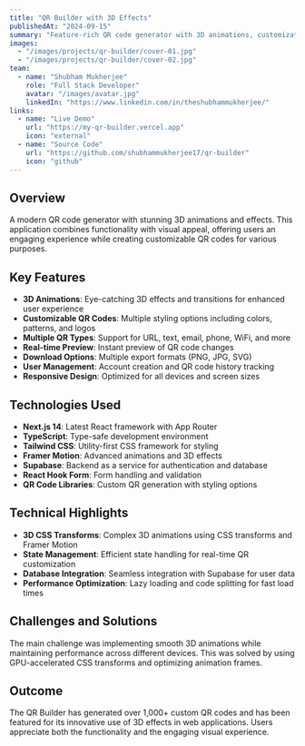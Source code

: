 ```yaml
---
title: "QR Builder with 3D Effects"
publishedAt: "2024-09-15"
summary: "Feature-rich QR code generator with 3D animations, customization, and Supabase backend integration."
images:
  - "/images/projects/qr-builder/cover-01.jpg"
  - "/images/projects/qr-builder/cover-02.jpg"
team:
  - name: "Shubham Mukherjee"
    role: "Full Stack Developer"
    avatar: "/images/avatar.jpg"
    linkedIn: "https://www.linkedin.com/in/theshubhammukherjee/"
links:
  - name: "Live Demo"
    url: "https://my-qr-builder.vercel.app"
    icon: "external"
  - name: "Source Code"
    url: "https://github.com/shubhammukherjee17/qr-builder"
    icon: "github"
---
```


## Overview

A modern QR code generator with stunning 3D animations and effects. This application combines functionality with visual appeal, offering users an engaging experience while creating customizable QR codes for various purposes.

## Key Features

- **3D Animations**: Eye-catching 3D effects and transitions for enhanced user experience
- **Customizable QR Codes**: Multiple styling options including colors, patterns, and logos
- **Multiple QR Types**: Support for URL, text, email, phone, WiFi, and more
- **Real-time Preview**: Instant preview of QR code changes
- **Download Options**: Multiple export formats (PNG, JPG, SVG)
- **User Management**: Account creation and QR code history tracking
- **Responsive Design**: Optimized for all devices and screen sizes

## Technologies Used

- **Next.js 14**: Latest React framework with App Router
- **TypeScript**: Type-safe development environment
- **Tailwind CSS**: Utility-first CSS framework for styling
- **Framer Motion**: Advanced animations and 3D effects
- **Supabase**: Backend as a service for authentication and database
- **React Hook Form**: Form handling and validation
- **QR Code Libraries**: Custom QR generation with styling options

## Technical Highlights

- **3D CSS Transforms**: Complex 3D animations using CSS transforms and Framer Motion
- **State Management**: Efficient state handling for real-time QR customization
- **Database Integration**: Seamless integration with Supabase for user data
- **Performance Optimization**: Lazy loading and code splitting for fast load times

## Challenges and Solutions

The main challenge was implementing smooth 3D animations while maintaining performance across different devices. This was solved by using GPU-accelerated CSS transforms and optimizing animation frames.

## Outcome

The QR Builder has generated over 1,000+ custom QR codes and has been featured for its innovative use of 3D effects in web applications. Users appreciate both the functionality and the engaging visual experience.
